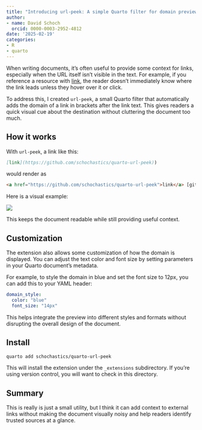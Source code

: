 ```yaml
---
title: "Introducing url-peek: A simple Quarto filter for domain previews"
author:
- name: David Schoch
  orcid: 0000-0003-2952-4812
date: '2025-02-19'
categories:
- R
- quarto
---
```


When writing documents, it's often useful to provide some context for links, especially when the URL itself 
isn't visible in the text. For example, if you reference a resource with [link](https://www.youtube.com/watch?v=dQw4w9WgXcQ), 
the reader doesn't immediately know where the link leads unless they hover over it or click.

To address this, I created `url-peek`, a small Quarto filter that automatically adds the domain of a link in
brackets after the link text. This gives readers a quick visual cue about the destination without cluttering the document too much.

## How it works

With `url-peek`, a link like this:

```md
[link](https://github.com/schochastics/quarto-url-peek))
```

would render as

```html
<a href="https://github.com/schochastics/quarto-url-peek">link</a> [github.com]
```
Here is a visual example:

![](example.png)

This keeps the document readable while still providing useful context.

## Customization

The extension also allows some customization of how the domain is displayed. 
You can adjust the text color and font size by setting parameters in your Quarto document's metadata.

For example, to style the domain in blue and set the font size to 12px, you can add this to your YAML header:

```yaml
domain_style:
  color: "blue"
  font_size: "14px"
```

This helps integrate the preview into different styles and formats without disrupting the overall design of the document.


## Install

```bash
quarto add schochastics/quarto-url-peek
```

This will install the extension under the `_extensions` subdirectory. 
If you're using version control, you will want to check in this directory.

## Summary

This is really is just a small utility, but I think it can
add context to external links without making the document visually noisy and 
help readers identify trusted sources at a glance.